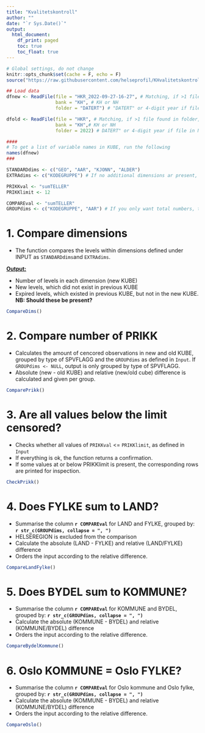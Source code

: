 ```yaml
---
title: "Kvalitetskontroll"
author: ""
date: "`r Sys.Date()`"
output:
  html_document: 
    df_print: paged
    toc: true
    toc_float: true
---
```

```r
# Global settings, do not change
knitr::opts_chunk$set(cache = F, echo = F)
source("https://raw.githubusercontent.com/helseprofil/KHvalitetskontroll/main/R/setup.R")
```

```r
## Load data
dfnew <- ReadFile(file = "HKR_2022-09-27-16-27", # Matching, if >1 file found in folder, specify file name further
                  bank = "KH", # KH or NH
                  folder = "DATERT") # "DATERT" or 4-digit year if file in NESSTAR-folder

dfold <- ReadFile(file = "HKR", # Matching, if >1 file found in folder, specify file name further
                  bank = "KH",# KH or NH
                  folder = 2022) # DATERT" or 4-digit year if file in NESSTAR-folder
```


```r
####
# To get a list of variable names in KUBE, run the following
names(dfnew)
###

STANDARDdims <- c("GEO", "AAR", "KJONN", "ALDER")
EXTRAdims <- c("KODEGRUPPE") # If no additional dimensions ar present, this should be "EXTRAdims <- NULL"

PRIKKval <- "sumTELLER"
PRIKKlimit <- 12

COMPAREval <- "sumTELLER"
GROUPdims <- c("KODEGRUPPE", "AAR") # If you only want total numbers, this should be "GROUPdims <- NULL"
```


# 1. Compare dimensions

-   The function compares the levels within dimensions defined under INPUT as `STANDARDdims`and `EXTRAdims`.

[**Output:**]{.underline}

-   Number of levels in each dimension (new KUBE)
-   New levels, which did not exist in previous KUBE
-   Expired levels, which existed in previous KUBE, but not in the new KUBE. **NB: Should these be present?**

```r
CompareDims()
```

# 2. Compare number of PRIKK

-   Calculates the amount of cencored observations in new and old KUBE, grouped by type of SPVFLAGG and the `GROUPdims` as defined in `Input`. If `GROUPdims <- NULL`, output is only grouped by type of SPVFLAGG.
-   Absolute (new - old KUBE) and relative (new/old cube) difference is calculated and given per group.

```r
ComparePrikk()
```

# 3. Are all values below the limit censored?

-   Checks whether all values of `PRIKKval` \<= `PRIKKlimit`, as defined in `Input`
-   If everything is ok, the function returns a confirmation.
-   If some values at or below PRIKKlimit is present, the corresponding rows are printed for inspection.

```r
CheckPrikk()
```

# 4. Does FYLKE sum to LAND?

-   Summarise the column **`r COMPAREval`** for LAND and FYLKE, grouped by: **`r str_c(GROUPdims, collapse = ", ")`**
-   HELSEREGION is excluded from the comparison
-   Calculate the absolute (LAND - FYLKE) and relative (LAND/FYLKE) difference
-   Orders the input according to the relative difference.

```r
CompareLandFylke()
```

# 5. Does BYDEL sum to KOMMUNE?

-   Summarise the column **`r COMPAREval`** for KOMMUNE and BYDEL, grouped by: **`r str_c(GROUPdims, collapse = ", ")`**
-   Calculate the absolute (KOMMUNE - BYDEL) and relative (KOMMUNE/BYDEL) difference
-   Orders the input according to the relative difference.

```r
CompareBydelKommune() 
```

# 6. Oslo KOMMUNE = Oslo FYLKE?

-   Summarise the column **`r COMPAREval`** for Oslo kommune and Oslo fylke, grouped by: **`r str_c(GROUPdims, collapse = ", ")`**
-   Calculate the absolute (KOMMUNE - BYDEL) and relative (KOMMUNE/BYDEL) difference
-   Orders the input according to the relative difference.

```r
CompareOslo()
```
